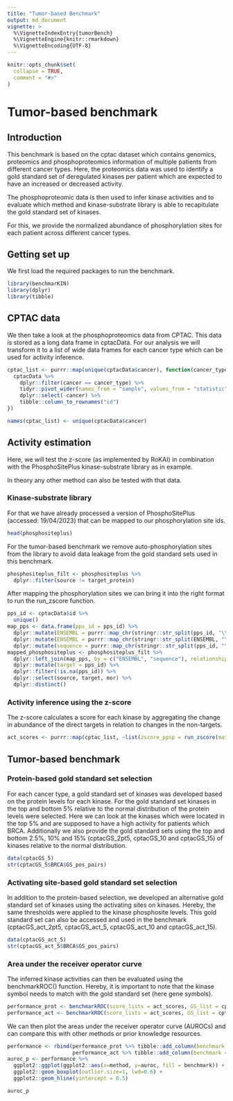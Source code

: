 ```yaml
---
title: "Tumor-based Benchmark"
output: md_document
vignette: >
  %\VignetteIndexEntry{tumorBench}
  %\VignetteEngine{knitr::rmarkdown}
  %\VignetteEncoding{UTF-8}
---
```


```r
knitr::opts_chunk$set(
  collapse = TRUE,
  comment = "#>"
)
```

# Tumor-based benchmark
## Introduction
This benchmark is based on the cptac dataset which contains genomics, proteomics
and phosphoproteomics information of multiple patients from different cancer types. 
Here, the proteomics data was used to identify a gold standard set of deregulated 
kinases per patient which are expected to have an increased or decreased activity.

The phosphoproteomic data is then used to infer kinase activities and to evaluate
which method and kinase-substrate library is able to recapitulate the gold standard
set of kinases.

For this, we provide the normalized abundance of phosphorylation sites for each
patient across different cancer types.

## Getting set up
We first load the required packages to run the benchmark.

```r
library(benchmarKIN)
library(dplyr)
library(tibble)
```

## CPTAC data
We then take a look at the phosphoproteomics data from CPTAC. This data is 
stored as a long data frame in cptacData. For our analysis we will transform
it to a list of wide data frames for each cancer type which can be used for
activity inference.

```r
cptac_list <- purrr::map(unique(cptacData$cancer), function(cancer_type){
  cptacData %>%
    dplyr::filter(cancer == cancer_type) %>%
    tidyr::pivot_wider(names_from = "sample", values_from = "statistic", values_fill = NA) %>%
    dplyr::select(-cancer) %>%
    tibble::column_to_rownames("id")
})

names(cptac_list) <- unique(cptacData$cancer)
```

## Activity estimation
Here, we will test the z-score (as implemented by RoKAI) in combination with the
PhosphoSitePlus kinase-substrate library as in example.

In theory any other method can also be tested with that data.

### Kinase-substrate library
For that we have already processed a version of PhosphoSitePlus (accessed: 19/04/2023)
that can be mapped to our phosphorylation site ids.

```r
head(phosphositeplus)
```
For the tumor-based benchmark we remove auto-phosphorylation sites from the
library to avoid data leakage from the gold standard sets used in this benchmark.

```r
phosphositeplus_filt <- phosphositeplus %>%
  dplyr::filter(source != target_protein)
```

After mapping the phosphorylation sites we can bring it into the right format to
run the run_zscore function.

```r
pps_id <- cptacData$id %>% 
  unique()
map_pps <- data.frame(pps_id = pps_id) %>%
  dplyr::mutate(ENSEMBL = purrr::map_chr(stringr::str_split(pps_id, "\\|"), 1)) %>%
  dplyr::mutate(ENSEMBL = purrr::map_chr(stringr::str_split(ENSEMBL, "\\."), 1))  %>%
  dplyr::mutate(sequence = purrr::map_chr(stringr::str_split(pps_id, "\\|"), 4))
mapped_phosphositeplus <- phosphositeplus_filt %>%
  dplyr::left_join(map_pps, by = c("ENSEMBL", "sequence"), relationship = "many-to-many") %>%
  dplyr::mutate(target = pps_id) %>%
  dplyr::filter(!is.na(pps_id)) %>%
  dplyr::select(source, target, mor) %>%
  dplyr::distinct()
```

### Activity inference using the z-score 
The z-score calculates a score for each kinase by aggregating the change in
abundance of the direct targets in relation to changes in the non-targets.

```r
act_scores <- purrr::map(cptac_list, ~list(zscore_ppsp = run_zscore(mat = .x, network = mapped_phosphositeplus)))
```

## Tumor-based benchmark
### Protein-based gold standard set selection
For each cancer type, a gold standard set of kinases was developed based on
the protein levels for each kinase. For the gold standard set kinases 
in the top and bottom 5% relative to the normal distribution of the protein levels 
were selected. Here we can look at the kinases which were located in the top
5% and are supposed to have a high activity for patients which BRCA. 
Additionally we also provide the gold standard sets using the top and bottom
2.5%, 10% and 15% (cptacGS_2pt5, cptacGS_10 and cptacGS_15) of kinases relative 
to the normal distribution. 

```r
data(cptacGS_5)
str(cptacGS_5$BRCA$GS_pos_pairs)
```
### Activating site-based gold standard set selection
In addition to the protein-based selection,  we developed an alternative gold 
standard set of kinases using the activating sites on kinases. Hereby, the same 
thresholds were applied to the kinase phosphosite levels. 
This gold standard set can also be accessed and used in the 
benchmark (cptacGS_act_2pt5, cptacGS_act_5, cptacGS_act_10 and cptacGS_act_15).

```r
data(cptacGS_act_5)
str(cptacGS_act_5$BRCA$GS_pos_pairs)
```

### Area under the receiver operator curve
The inferred kinase activities can then be evaluated using the benchmarkROC()
function. Hereby, it is important to note that the kinase symbol needs to match
with the gold standard set (here gene symbols).
```r
performance_prot <- benchmarkROC(score_lists = act_scores, GS_list = cptacGS_5)
performance_act <- benchmarkROC(score_lists = act_scores, GS_list = cptacGS_act_5)
```

We can then plot the areas under the receiver operator curve (AUROCs) and can 
compare this with other methods or prior knowledge resources.
```r
performance <- rbind(performance_prot %>% tibble::add_column(benchmark = "protein-based"),
                     performance_act %>% tibble::add_column(benchmark = "activating site-based"))
auroc_p <- performance %>%
  ggplot2::ggplot(ggplot2::aes(x=method, y=auroc, fill = benchmark)) +
  ggplot2::geom_boxplot(outlier.size=1, lwd=0.6) +
  ggplot2::geom_hline(yintercept = 0.5)

auroc_p
```
